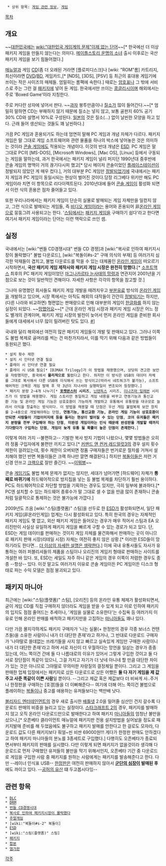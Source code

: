   * 상위 항목: [[게임 관련 정보]], [[게임]]

[[목차]]

== 개요 ==
~~[[대한민국]]에는 [[wiki:"대한민국 게임계의 문제"이제 없는 단어]]~~[* 한국에선 더 이상 패키지 게임을 만들지 않는다는 의미다. [[메이플스토리 운명의 소녀]] 출시 이후로는 국산 패키지 게임을 보기 힘들어졌다.]

[[매뉴얼]]과 게임 [[CD]](좀 더 오래된 거라면 [플로피디스크]나 [wiki: "ROM"롬] 카트리지, 최신이라면 [[DVD]]/[[BD]], 게임카드,[* [NDS], [3DS], [PSV] 등 최근의 휴대용 게임기에 쓰이는 작은 사이즈의 매체들. 엄밀히는 롬팩에 속한다.] 때로는 [[암호표]]나 그 밖에 서비스로 주는 그런 걸 [[패키지]]에 넣어 둔 게임. 한국에서만 쓰이는 [[콩글리시]]이며 해외에서는 주로 'Boxed Game'이라 지칭한다.

주로 커다란 상자에 넣어서 판다. ~~[[과자]] 봉투만큼이나 [[질소과자|질소]]가 많이 들어간다.~~[* 엄밀히 말하면 CD는 부패하지 않기 때문에 질소는 넣지 않고, 보통 골판지 60% 공기 30% CD와 설명서 10%로 구성된다. [[일본]]의 것은 질소(...) 없이 날씬한 모양을 하고 있다. 근래 들어 생산되는 것들도 꽤 날씬하다.]

가끔 PC 게임과 혼용되기도 하는데 엄연히 말해 PC 게임과 개념 자체가 다르다. 패키지 게임은 말 그대로 게임 소프트웨어와 관련 물품을 하나의 박스에 넣어놓은 것은 의미하는 것이라 [[콘솔 게임]]에도 적용되는 개념이다. 이것의 반대 개념은 [[ESD]]. PC 게임은 말 그대로 PC의 [MS-DOS], [Microsoft Windows], [Mac OS], [Linux] 등에서 구동되는 게임을 말하는데, 과거 한국에서는 패키지 게임이 널리 퍼지던 1990년대 중후반에 콘솔 게임의 명맥이 거의 끊기다시피 했고[* 당시 메이저 콘솔이었던 [[플레이스테이션]]이 정발되지 않았던 게 매우 컸다.], 거의 대부분 PC 게임만 [[정발]]되었기에 국내에서는 패키지 게임과 PC 게임이 동일시되는 현상이 벌어진 것이다.당장 리그베다 위키만 해도 PC 게임이라 치면 이 항목으로 리다이렉트된다. 2010년대에 들어 [[콘솔 게임]]이 활성화 되면서 이런 식의 혼용은 점차 줄어들고 있다.

또한 우리나라에서는 패키지 게임이 단순히 실물로 발매되는 게임 자체만을 일컫지 않고, 그런 식으로 발매되는 게임들, 즉 [[비디오 게임]]이라는 용어와 혼용되어 非[[온라인 게임]]으로 뭉뚱그려 사용되고는 한다. '[[스팀]]에서는 [[패키지 게임]]을 구매하기 쉽다'라고 한다면 여기서 패키지 게임이라는 단어는 이런 맥락으로 쓰인 셈.

== 실정 ==
국내에서는 [wiki:"번들 CD경쟁시대" 번들 CD 경쟁]과 [wiki:"복사로 인하여 패키지시장이 몰락했다" 불법 다운로드], [wiki:"복돌이#s-2" 구매 의식의 부재] 등 여러가지 심각한 악재들이 겹치고, 불법 다운로드를 막을 수 있는 대체품인 [[온라인 게임]]이 떠오르기 시작하면서, '''국산 패키지 게임 제작사와 패키지 게임 시장은 완전히 망했다.'''[* [[소프트맥스]] 최후의 PC 패키지 게임이었던 [[마그나카르타 눈사태의 망령]]과 연관지어 2001년을 기점으로 보는 것이 일반적인 견해이다. 자세한 사항은 각각의 항목을 참고할 것.]

그나마 유명했던 회사들도 패키지 게임 개발을 때려치우고 [[부분유료]] 방식의 [[온라인 게임]]을 개발하고 있으며, 시장 쪽에서는 아직도 해외의 대작들이 간간히 [[정발]]되기는 하지만, (다른 나라와 비교하면) 형편없는 판매량으로 인해 대부분의 게임이 [[한글화]]를 하지 않는 실정이 되었다. ~~[[망했어요]]~~[* 근데 온라인 게임 시장과 패키지 게임 시장은 어느 정도 별개의 관계이며, 패키지 게임 시장의 발전이 늦어서 먼저 온라인 게임을 준비한 회사들에게 대세에서 너무 많이 밀려버린 탓도 있다. [http://mirageno4.egloos.com/4833426 #]]

국내와 달리 해외에선 여전히 많은 패키지 게임들이 개발 및 판매되고 있다. 그러나 이쪽도 불법 복제로 골머리를 썩는 건 마찬가지라서, 이를 막기 위해 다음과 같은 방법들이 동원되곤 했다.

 * 설치 횟수 제한
 * 설치 시 인터넷 연결 필요
 * 플레이 시 인터넷 연결 필요
 * 플레이 시 USB 필요[* [DJMAX Trilogy]가 이 방법을 채용했으며, 상당히 견고한 보안을 자랑했지만, 중국에서 '''물리적으로''' 뚫렸다고 한다. 하지만 이 방식은 USB의 데이터 자체를 그대로 복사해서 다른 USB에 이식해서 쓰는 방식이고(따라서 네트워크가 불가능), 소프트웨어적인 크랙은 게임 발매 후 약 3년이 지나서야 실행파일이 변조되어 등장했다.]
 * 패키지 분량 2~4개 나누기[* '''[[포켓몬스터]] 시리즈''', [[닌텐독스]] 시리즈, [[이나즈마 일레븐]] 시리즈가 이 방법을 채용했다. 게임 스토리만 동일하고 게임 내용을 바꾸고 연동기능과 통신교환 기능 및 온라인 게임 기능은 상호호환이 가능하게 개발하고 유통해서 유통량을 대규모로 늘려서 이익을 창출하는 방식이다. 이 방법을 채용할 때 단점은 우선 게임 불법복제 보안 장치를 2~4중으로 개발해야하는 단점, '''연동기능, 통신교환 기능, 온라인 게임 기능이 상호호환이 안되면 사람들이 기업이미지에 등을 돌리는 현상이 벌어질 수 있는 단점''', '''코어 유저들은 패키지 분량을 전부 구입해야 하는 단점''', '''미완성 게임이라는 인식 때문에 완성판을 개발할 때까지 기다렸다가 구입하는 단점''', '''게임이 늦게 유통 될 확률이 높은 단점이 존재한다.''']

이렇게 여러 가지 --불편하고-- 기발한 복사 방지 기법이 나왔으나, 몇몇 방법들은 오히려 정품 구입자에게 불편만 끼치고 있다.[* [[커맨드 앤 컨커 레드얼럿3]]의 경우 설치 횟수 제한이 걸려있는데, 횟수 제한이 오버되면 정품 구매자들은 번거로운 절차를 거쳐서 설치해야 했던 반면 복돌이들은 크랙 하나만 깔면 해결된다.] 하지만 [[복돌이]]들은 저런 거 신경 안쓰고 [[크랙]]으로 잘만 즐긴다. ~~[[이뭐병]]~~

콘솔 [[게임기]]도 불법 복제 문제가 없지는 않지만, 세대가 넘어가면 [하드웨어] 자체가 '''통째로 바뀌기에''' 하드웨어적으로 방지칩을 넣는 등 불법 복제를 차단하기 훨씬 용이하다. PC도 하드웨어적으로 차단할 방법을 기획하는 경우도 있지만, 극히 일부에 불과하다.[* PC엔 설치할 수 있는 하드웨어 종류수가 말 그대로 셀 수 없을 만큼 많이 존재하니 콘솔처럼 일괄적으로 통제하는 것은 불가능에 가깝다.]

2009년도 즈음 [wiki:"스팀(플랫폼)" 스팀]을 선두로 한 [[ESD]]가 활성화되면서, 일단 패키지 게임(非온라인게임) 업계는 다시 활성화되고 있다. 특히 한국의 경우는 자체적인 패키지 게임도 몇 없고, 외산 패키지 게임은 들어오는 경우가 매우 적어서 스팀과 EA 오리진만이 사실상 유일하게 패키지 게임을 빠르게 구할 수 있는 경로가 되고 있다. 단, ESD는 게임 데이터를 판매하는 것이지 게임 자체를 물건화해서 판매하는 곳이 아니므로 패키지 판매 시장(리테일 시장) 자체는 여전히 좋지 않은 상황.[* 이러한 ESD들이 망하기라도 한다면... [[더 이상의 자세한 설명은 생략한다]].] 이에 국내 유통사들도 자사가 유통하는 여러 퍼블리셔들의 제품을 스팀이나 오리진의 게임키 형태로 판매하는 사이트를 개설한 바 있다. 또, ESD는 세일도 자주 하니 같은 게임의 경우 이쪽이 저렴한 경우도 종종 --항상-- 있다. 이것 말고도 여러가지 이유로 콘솔 게임이든 PC 게임이든 디스크 형태로 파는 수익 모델은 점점 붕괴되고 있다.

== 패키지 마니아 ==
최근에는 [wiki:"스팀(플랫폼)" 스팀], [오리진] 등의 온라인 유통 체제가 활성화되면서, 굳이 게임 CD를 직접 구매하지 않더라도 게임을 받을 수 있게 되고 이로 인하여 패키지의 입지도 점점 줄어드는 추세이나, '게임을 실물로 소유한다'는 수집욕 등 여러가지 이유로 인해 온라인 판매를 배척하고 패키지만을 고집하는 [[마니아]]들도 꽤나 있다.

다만 가끔 몰지각하게도 패키지 구매자가 '나는 실물(+ 한정판의 경우 각종 보너스 컨텐츠들)을 소유한 사람이니 내가 더 대단한 존재'라고 하거나, 그 반대로 다운로드 구매자가 '나야말로 쓸데없는 쓰레기들을 사지 않고 빠르고 실속있게 게임만 구매한 사람이니 내가 더 대단한 존재'라고 하며 서로 자신이 더 우월하다는 망언을 일삼는 경우가 종종 있는데, 어느 쪽이건 간에 둘 다 나름대로의 이유가 있어서 그렇게 구입한 것이고 둘 다 서로 장단점이 똑같이 있으니, 그걸 가지고 자기가 더 낫네 아니네 할 만큼 대단한 차이가 있는 것은 아니므로 그야말로 무의미한 자랑질의 결정체일 뿐이다. 그리고 그 게임을 판매한 업체 입장에서는 패키지로 샀든 다운로드로 샀든 어쨌든 '''둘 다 자기 게임을 제 값 주고 사준 똑같이 이쁜 사람'''일 뿐이다. --그리고 제값 혹은 제값보다 더 비싸게 사..주거나 한정판을 구매하는 [호갱]들을 더 이뻐해준다-- 여기에 더해 어느 쪽이건 불법으로 플레이하는 [[복돌이]]나 중고를 애용하는 유저들보다는 백만배 낫다.

[[블리자드 엔터테인먼트]]의 경우 새로 출시한 [[배틀넷]] 2.0을 밀어줄 심산인 건지 갈수록 다운로드 판매의 비중을 늘리고 있는 실정이다. [[스타크래프트 2]]의 경우, 패키지를 발매하지 않고 오직 온라인 다운로드만으로 발매한다고 하여 패키지 [[마니아]]들의 엄청난 불만을 샀으나,[* 오픈베타 클라이언트 매뉴얼에 패키지판 전용 설치방법을 실어놨을 정도로 패키지발매 준비를 해 두었음에도 불구하고 패키지 발매를 안한다고 한 걸로도 모자라, 다운로드 값도 다른 패키지보다 훠얼~씬 비싼 69000원!!! 게다가 한정판 판매도 안하겠다고 하여 패키지 마니아들의 분노를 3종세트로 구입했다.] 다행히도 오픈베타가 종료되면서부터 패키지의 판매를 실시했다. 다만 이렇게 되면 패키지가 없을것이라 생각해 다운로드로 먼저 구매했던 유저들의 불만을 막기 위해서인지, 오픈베타 기간 중 다운로드로 게임을 구입한 사람 중 패키지를 원하는 사람에게는 패키지를 발송해준다고 한다. 다만 --레이너 인식표 USB-- [[한정판]]은 여전히 판매하지 않아서 '''[[군단의 심장]]이 발매된 후'''에도 까이고 있다. --[[공허의 유산]] 떄 두고봅시다잉--

== 관련 항목 ==
 * [[DLC]]
 * [[DRM]]
 * [[번들 CD경쟁시대]]
 * [[복사로 인하여 패키지시장이 몰락했다]]
 * [[주얼게임]]
 * [wiki:"복돌이#s-2" 복돌이]
 * [[ESD]]
 * [wiki:"스팀(플랫폼)" 스팀]
 * [[패키지]]
 * [[합본]]
 * [[염가판]]

[[각주]]

